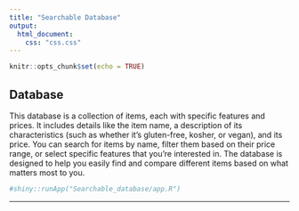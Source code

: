 ```yaml
---
title: "Searchable Database"
output:
  html_document:
    css: "css.css"
---
```


```r
knitr::opts_chunk$set(echo = TRUE)
```

## Database

This database is a collection of items, each with specific features and prices. It includes details like the item name, a description of its characteristics (such as whether it's gluten-free, kosher, or vegan), and its price. You can search for items by name, filter them based on their price range, or select specific features that you’re interested in. The database is designed to help you easily find and compare different items based on what matters most to you.

```r

#shiny::runApp("Searchable_database/app.R")

```

__________
